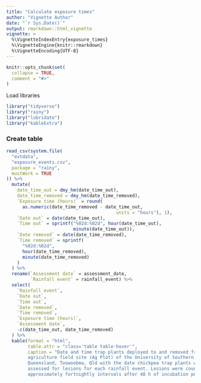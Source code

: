 ```yaml
---
title: "Calculate exposure times"
author: "Vignette Author"
date: "`r Sys.Date()`"
output: rmarkdown::html_vignette
vignette: >
  %\VignetteIndexEntry{exposure_times}
  %\VignetteEngine{knitr::rmarkdown}
  %\VignetteEncoding{UTF-8}
---
```


```r
knitr::opts_chunk$set(
  collapse = TRUE,
  comment = "#>"
)
```

Load libraries

```r
library("tidyverse")
library("rainy")
library("lubridate")
library("kableExtra")
```

### Create table

```r
read_csv(system.file(
  "extdata",
  "exposure_events.csv",
  package = "rainy",
  mustWork = TRUE
)) %>%
  mutate(
    date_time_out = dmy_hm(date_time_out),
    date_time_removed = dmy_hm(date_time_removed),
    `Exposure time (hours)` = round(
      as.numeric(date_time_removed - date_time_out,
                                         units = "hours"), 1),
    `Date out` = date(date_time_out),
    `Time out` = sprintf("%02d:%02d", hour(date_time_out),
                         minute(date_time_out)),
    `Date removed` = date(date_time_removed),
    `Time removed` = sprintf(
      "%02d:%02d",
      hour(date_time_removed),
      minute(date_time_removed)
    )
  ) %>%
  rename(`Assessment date` = assessment_date,
         `Rainfall event` = rainfall_event) %>%
  select(
    `Rainfall event`,
    `Date out`,
    `Time out`,
    `Date removed`,
    `Time removed`,
    `Exposure time (hours)`,
    `Assessment date`,
    -c(date_time_out, date_time_removed)
  ) %>%
  kable(format = "html",
        table.attr = "class='table table-hover'",
        caption = "Date and time trap plants deployed to and removed from
        agriculture field site (Ag Plot) of the University of Southern
        Queensland, Toowoobma, Qld with the date chickpea trap plants were
        assessed for lesions for each rainfall event. Lesions were counted at
        approximately fortnightly intervals after 48 h of incubation period")
```
